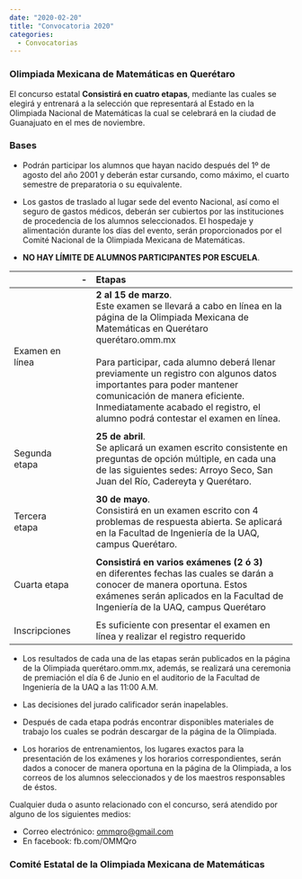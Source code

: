 ---
date: "2020-02-20"
title: "Convocatoria 2020"
categories:
  - Convocatorias
---

### Olimpiada Mexicana de Matemáticas en Querétaro

El concurso estatal **Consistirá en cuatro etapas**, mediante las cuales se elegirá y entrenará a la selección que representará al Estado en la Olimpiada Nacional de Matemáticas la cual se celebrará en la ciudad de Guanajuato en el mes de noviembre.

### Bases
* Podrán participar los alumnos que hayan nacido después del 1º de agosto
del año 2001 y deberán estar cursando, como máximo, el cuarto semestre
de preparatoria o su equivalente.

* Los gastos de traslado al lugar sede del evento Nacional, así como el
seguro de gastos médicos, deberán ser cubiertos por las instituciones de
procedencia de los alumnos seleccionados. El hospedaje y alimentación
durante los días del evento, serán proporcionados por el Comité Nacional
de la Olimpiada Mexicana de Matemáticas.

* **NO HAY LÍMITE DE ALUMNOS PARTICIPANTES POR ESCUELA**.

|   | - | **Etapas**
:---|:---:|:---
 Examen en línea |   | **2 al 15 de marzo**. <br/> Este examen se llevará a cabo en línea en la página de la Olimpiada Mexicana de Matemáticas en Querétaro querétaro.omm.mx <br/><br/> Para participar, cada alumno deberá llenar previamente un registro con algunos datos importantes para poder mantener  comunicación  de  manera  eficiente. Inmediatamente acabado el registro, el alumno podrá contestar el examen en línea.
|   |
 Segunda etapa   |   |**25 de abril**. <br/> Se aplicará un examen escrito consistente en preguntas de opción múltiple, en cada una de las siguientes sedes: Arroyo Seco, San Juan del Río, Cadereyta y Querétaro.
|   |
 Tercera etapa   |   |**30 de mayo**. <br/>Consistirá en un examen escrito con 4 problemas de respuesta abierta. Se aplicará en la Facultad de Ingeniería de la UAQ, campus Querétaro.
|   |
 Cuarta etapa    |   |**Consistirá en varios exámenes (2 ó 3)** <br/> en diferentes fechas las cuales se darán a conocer de manera oportuna. Estos exámenes serán aplicados en la Facultad de Ingeniería de la UAQ, campus Querétaro
|   |
 Inscripciones   |   |Es suficiente con presentar el examen en línea y realizar el registro requerido


* Los resultados de cada una de las etapas serán publicados en la página de la Olimpiada querétaro.omm.mx, además, se realizará una ceremonia de premiación el día 6 de Junio en el auditorio de la Facultad de Ingeniería de la UAQ a las 11:00 A.M.

* Las decisiones del jurado calificador serán inapelables.

* Después de cada etapa podrás encontrar disponibles materiales de trabajo los cuales se podrán descargar de la página de la Olimpiada.

* Los horarios de entrenamientos, los lugares exactos para la presentación de los exámenes y los horarios correspondientes, serán dados a conocer de manera oportuna en la página de la Olimpiada, a los correos de los alumnos seleccionados y de los maestros responsables de éstos.

Cualquier duda o asunto relacionado con el concurso, será atendido por alguno de los siguientes medios:
- Correo electrónico: ommqro@gmail.com
- En facebook: fb.com/OMMQro

### Comité Estatal de la Olimpiada Mexicana de Matemáticas
